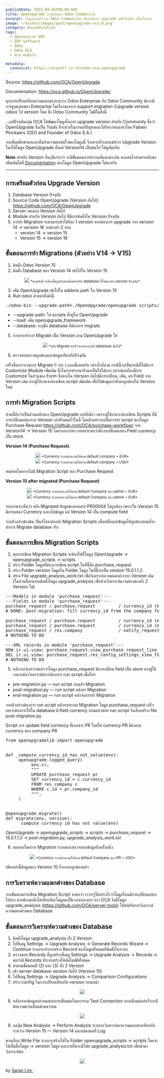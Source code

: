 ```yaml
---
publishDate: 2023-09-26T00:00:00Z
title: OpenUpgrade อาวุธลับของ Odoo Community
excerpt: โมดูลน่าสนใจจาก Odoo Community ที่ช่วยให้การ upgrade version เป็นเรื่องง่าย
image: ~/assets/images/post/openupgrade-oca_0.png
category: Documentation
tags:
  - OpenSource ERP
  - ERP Software
  - Odoo
  - Odoo OCA
  - oca module

metadata:
  canonical: https://ecosoft.co.th/odoo-oca-openupgrade
---
```


Source: https://github.com/OCA/OpenUpgrade

Documentation: https://oca.github.io/OpenUpgrade/

ทุกการเปรียบเทียบความแตกต่างระหว่าง Odoo Enterprise กับ Odoo Community มักจะมีการชูจุดเด่นของ Enterprise ในเรื่องของการ support migration (Upgrade version odoo) ไป version ใหม่ ซึ่ง Odoo Community ไม่มีในสิ่งนี้ 

…แต่ปัจจุบันกลุ่ม OCA ได้พัฒนาโมดูลในการ upgrade version สำหรับ Community ชื่อว่า OpenUpgrade ซึ่งเป็น Tools ที่จะช่วยในการแก้ปัญหาและได้รับการแนะนำโดย Fabien Pinckaers (CEO and Founder of Odoo S.A.)

จากที่ผมศึกษามาและเห็นถึงความน่าสนใจของโมดูลนี้ จึงอยากที่จะมาแชร์การ Upgrade Version โดยใช้โมดูล OpenUpgrade ตั้งแต่ Version14 เป็นต้นไป ให้ดูกันครับ

**Note** สำหรับ Version อื่นๆที่เก่ากว่า จะมีขั้นตอนการทำงานที่แตกต่างกัน หากสนใจสามารถศึกษาเพิ่มเติมได้ที่ <a href="https://oca.github.io/OpenUpgrade/">Documentation</a> ของโมดูล OpenUpgrade ได้นะครับ

---

## การเตรียมตัวก่อน Upgrade Version

1. Database Version ปัจจุบัน
2. Source Code OpenUpgrade (Version ถัดไป): https://github.com/OCA/OpenUpgrade
3. Server ทดสอบ Version ถัดไป
4. Module สำหรับ Version ถัดไป ที่มีการติดตั้งใน Version ปัจจุบัน
5. การทำ Migration จะสามารถทำได้ทีละ 1 version หากต้องการ upgrade จาก version 14 → version 16 จะต้องทำ 2 รอบ
    - version 14 → version 15
    - Version 15 → version 16

## ขั้นตอนการทำ Migrations (ตัวอย่าง V14 -> V15)

1. ติดตั้ง Odoo Version 15
2. ติดตั้ง Database ของ Version 14 เข้าไปใน Version 15

<center>
<img src="https://miro.medium.com/v2/resize:fit:1400/format:webp/1*HF6wlDywWqH8HuLwTzgE6A.png"></img>
<small>*ตามปกติ จะต้องขึ้นรูปสามเหลี่ยมสำหรับ database ที่ไม่ตรงกับ version ปัจจุบัน*</small>
</center>

3. เพิ่ม OpenUpgrade เข้าไปใน addons path ใน Version 15
4. Run odoo ด้วยคำสั่งดังนี้

<pre>
./odoo-bin --upgrade-path=./OpenUpgrade/openupgrade_scripts/scripts --update all --stop-after-init --load=base,web,openupgrade_framework --database=devel_14
</pre>

* --upgrade-path: ใส่ scripts ที่อยู่ใน OpenUpgrade
* --load: เพิ่ม openupgrade_framework
* --database: ระบุชื่อ database ที่ต้องการ migrate

5. ระบบจะทำการ Migrate เป็น Version ตาม OpenUpgrade ให้

<center>
<img src="https://miro.medium.com/v2/resize:fit:1400/format:webp/1*EHh0PyNqGiSv8F_zbRe7Eg.png"></img>
<small>*หลัง Migrate สำเร็จจะสามารถเข้า database นั้นได้*</small>
</center>

6. ตรวจสอบความถูกต้องและข้อมูลเทียบกับปัจจุบัน

เสร็จสิ้นกระบวนการ Migrate !! ง่าย ๆ แบบนี้เลยครับ อย่างไรก็ตาม กรณีนี้จะเป็นกรณีที่ไม่มีการ Customize Module เพิ่มเติม ซึ่งในการทำงานจริงคงเป็นไปได้ยาก อย่างน้อยก็คงมีการ Customize ในส่วนของ Form ซึ่งหากใน Version ถัดไปมีการเปลี่ยน, เพิ่ม, ลบ Field จาก Version เดิม ทางผู้ใช้งานจะต้องเขียน script เพิ่มเติม เพื่อให้ข้อมูลเก่ายังคงถูกต้องใน Version ใหม่

## การทำ Migration Scripts

ส่วนนี้ถือว่าเป็นส่วนหลักของ OpenUpgrade เลยทีเดียว เพราะผู้ใช้งานจะต้องเขียน Scripts ที่มีการเปลี่ยนแปลงจาก Version เก่าทั้งหมดไว้ในนี้ โดยตัวอย่างจะเป็นการทำ script ของโมดูล Purchase Request https://github.com/OCA/purchase-workflow/ จาก Version14 → Version 15 โดยจากการตรวจสอบจะพบว่ามีการเปลี่ยนแปลง Field currency เป็น store

**Version 14 (Purchase Request)**

<center>
<img src="https://miro.medium.com/v2/resize:fit:1400/format:webp/1*0WUq1nVcF9qMNCvfb-e7Jw.png"></img>
<small>*Currency ระบบคำนวณให้ตาม default company = EUR*</small>
</center>

<center>
<img src="https://miro.medium.com/v2/resize:fit:1400/format:webp/1*e_liYijR4AsMiYQccpKkeQ.png"></img>
<small>*Currency ระบบคำนวณให้ตาม default company = USD*</small>
</center>

ทดสอบโดยการไม่มี Migration Script ของ Purchase Request

**Version 15 after migrated (Purchase Request)**

<center>
<img src="https://miro.medium.com/v2/resize:fit:1400/format:webp/1*GMY5lO_VULAp2gTRPMXM-A.png"></img>
<small>*Currency ระบบคำนวณให้ตาม default Company ของ admin = EUR*</small>
</center>


<center>
<img src="https://miro.medium.com/v2/resize:fit:1400/format:webp/1*WIfyUNbfnXa832VLbZiVYg.png"></img>
<small>*Currency ระบบคำนวณให้ตาม default Company ของ admin = EUR*</small>
</center>

จากภาพจะเห็นว่า หลัง Migrated ข้อมูลของเอกสาร PR00004 ไม่ถูกต้อง เพราะใน Version 15 มีการแสดง Currency และเก็บข้อมูล แต่ Version 14 เป็น compute field

จากตัวอย่างข้างต้น วิธีแก้ไขจะต้องทำ Migration Scripts เพื่อเปลี่ยนค่าข้อมูลให้ถูกต้องก่อนที่จะทำการ Migrate database จริง

## ขั้นตอนการเขียน Migration Scripts

1. ทุกการเขียน Migration Scripts จะต้องไปที่โมดูล OpenUpgrade → openupgrade_scripts → scripts
2. สร้าง Folder โมดูลที่ต้องการเขียน script ในที่นี้คือ purchase_request
3. สร้าง Folder version โมดูลใน Folder โมดูล ในที่นี้จะเป็น version 15.0.1.1.2
4. สร้าง File upgrade_analysis_work.txt เพื่อวิเคราะห์ความแตกต่างจาก Version เดิม (ในส่วนนี้สามารถติดตั้งโมดูล upgrade_analysis เพื่อช่วยวิเคราะห์ความต่างของทั้ง 2 Version ได้)

<pre>
---Models in module 'purchase_request'---
---Fields in module 'purchase_request'---
purchase_request / purchase.request         / currency_id (many2one)        : is now stored
&num; DONE: post-migration: fill currency_id from the company for empty ones

purchase_request / purchase.request         / currency_id (many2one)        : not related anymore
purchase_request / purchase.request         / currency_id (many2one)        : now required
purchase_request / res.company              / notify_request_allocations (boolean): DEL
&num; NOTHING TO DO

---XML records in module 'purchase_request'---
NEW ir.ui.view: purchase_request.view_purchase_request_line_details
DEL ir.ui.view: purchase_request.res_config_settings_view_form
&num; NOTHING TO DO
</pre>

5. หลังจากวิเคราะห์แล้วว่าโมดูล purchase_request มีการเปลี่ยน field เป็น store ทางผู้ใช้งานจะต้องวิเคราะห์ต่อว่าต้องการ run script เมื่อไหร่

* pre-migration.py — run script ก่อนทำ Migration
* post-migration.py — run script หลังทำ Migration
* end-migration.py — run script หลังจบการทำ Migration

จากตัวอย่างต้องการ run script หลังจากระบบ Migration โมดูล purchase_request เสร็จ เพราะต้องการให้ใน database มี field currency ก่อนแล้วค่อย run script จึงเลือกสร้าง file post-migration.py

Script การ update field currency ที่เอกสาร PR โดยให้ currency PR มีค่าตาม currency ของ company PR

<pre>
from openupgradelib import openupgrade


def _compute_currency_id_has_not_value(env):
    &emsp;openupgrade.logged_query(
        &emsp;&emsp;env.cr,
        &emsp;&emsp;"""
        &emsp;&emsp;UPDATE purchase_request pr
        &emsp;&emsp;SET currency_id = c.currency_id
        &emsp;&emsp;FROM res_company c
        &emsp;&emsp;WHERE c.id = pr.company_id
        &emsp;&emsp;""",
    &emsp;)


@openupgrade.migrate()
def migrate(env, version):
    &emsp;_compute_currency_id_has_not_value(env)
</pre>

*OpenUpgrade → openupgrade_scripts → scripts → purchase_request → 15.0.1.1.2 → post-migration.py, upgrade_analysis_work.txt*

6. ทดสอบโดยการ Migration ระบบและตรวจสอบข้อมูลอีกครั้งหนึ่ง

<center>
<img src="https://miro.medium.com/v2/resize:fit:1400/format:webp/1*MKni1h0sX8GbsqFOEpH96A.png"></img>
<small>*Currency ระบบคำนวณให้ตาม default Company ของ PR = USD*</small>
</center>

เพียงเท่านี้ข้อมูลของ Version 15 ก็จะออกถูกต้องแล้ว

## การวิเคราะห์ความแตกต่างของ Database

จากขั้นตอนการเขียน Migration Script จะพบว่า เราจะรู้ได้อย่างไรว่าโมดูลไหนมีการเปลี่ยนแปลงไปบ้าง หากต้องมานั่งไล่เทียบทีละโมดูลคงใช้เวลาเยอะมาก ทาง OCA จึงมีโมดูล upgrade_analysis (https://github.com/OCA/server-tools) ใช้สำหรับการวิเคราะห์ความแตกต่างของ Database

## ขั้นตอนการวิเคราะห์ความต่างของ Database

1. ติดตั้งโมดูล upgrade_analysis ทั้ง 2 Version
2. ไปที่เมนู Settings → Upgrade Analysis → Generate Records Wizard → Continue ระบบจะทำการสร้าง Record ของโมดูลทั้งหมดที่ติดตั้งในระบบ
3. ตรวจสอบ Records ที่ถูกสร้างที่เมนู Settings → Upgrade Analysis → Records จะพบว่ามี Records ที่ระบบสร้างให้อัตโนมัติทั้งหมด
4. ทำตามขั้นตอนที่ (2) และ (3) ทั้ง 2 Version
5. เข้า server database version ถัดไป (Version 15)
6. ไปที่เมนู Settings → Upgrade Analysis → Comparison Configurations
7. สร้าง config ในการเปรียบเทียบกับ version ก่อนหน้า

<center>
<img src="https://miro.medium.com/v2/resize:fit:1400/format:webp/1*seF2V5S-NspEJqbzzlifkg.png"></img>
</center>

8. หลังกรอกข้อมูลแล้วทดสอบการเชื่อมต่อโดยการกด Test Connection หากเชื่อมต่อสำเร็จจะมีข้อความแจ้งเตือนด้านขวาบน

<center>
<img src="https://miro.medium.com/v2/resize:fit:1400/format:webp/1*YyUkzXLmOu_88K51aff3eA.png"></img>
</center>

9. กดปุ่ม New Analysis → Perform Analysis ระบบจะวิเคราะห์หาความแตกต่างเทียบกับระหว่าง Version 15 — Version 14 และแสดงผลที่ Log

หากเลือก Write File ระบบจะสร้างให้ใน Folder openupgrade_scripts → scripts โดยจะได้เป็นชื่อโมดูล → version โมดูล และภายในจะมีไฟล์ upgrade_analysis.txt เพื่อนำมาวิเคราะห์ต่อ

<center>
<img src="https://miro.medium.com/v2/resize:fit:1400/format:webp/1*R9rMPL_BZU7Q2362nz1Tug.png"></img>
</center>






by <a href="https://medium.com/@saranlim">Saran Lim.</a>

